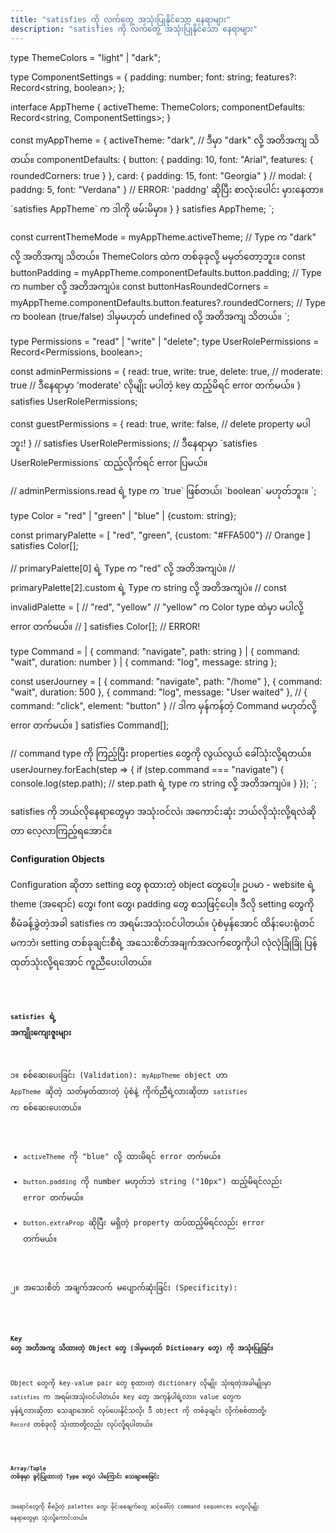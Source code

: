 ```yaml
---
title: "satisfies ကို လက်တွေ့ အသုံးပြုနိုင်သော နေရာများ"
description: "satisfies ကို လက်တွေ့ အသုံးပြုနိုင်သော နေရာများ"
---
```


type ThemeColors = "light" | "dark";

type ComponentSettings = {
padding: number;
font: string;
features?: Record<string, boolean>;
};

interface AppTheme {
activeTheme: ThemeColors;
componentDefaults: Record<string, ComponentSettings>;
}

const myAppTheme = {
activeTheme: "dark", // ဒီမှာ "dark" လို့ အတိအကျ သိတယ်။
componentDefaults: {
button: { padding: 10, font: "Arial", features: { roundedCorners: true } },
card: { padding: 15, font: "Georgia" }
// modal: { paddng: 5, font: "Verdana" } // ERROR: 'paddng' ဆိုပြီး စာလုံးပေါင်း မှားနေတာ။ \`satisfies AppTheme\` က ဒါကို ဖမ်းမိမှာ။
}
} satisfies AppTheme;
`;

const currentThemeMode = myAppTheme.activeTheme; // Type က "dark" လို့ အတိအကျ သိတယ်။ ThemeColors ထဲက တစ်ခုခုလို့ မမှတ်တော့ဘူး။
const buttonPadding = myAppTheme.componentDefaults.button.padding; // Type က number လို့ အတိအကျပဲ။
const buttonHasRoundedCorners = myAppTheme.componentDefaults.button.features?.roundedCorners; // Type က boolean (true/false) ဒါမှမဟုတ် undefined လို့ အတိအကျ သိတယ်။
`;

type Permissions = "read" | "write" | "delete";
type UserRolePermissions = Record<Permissions, boolean>;

const adminPermissions = {
read: true,
write: true,
delete: true,
// moderate: true // ဒီနေရာမှာ 'moderate' လိုမျိုး မပါတဲ့ key ထည့်မိရင် error တက်မယ်။
} satisfies UserRolePermissions;

const guestPermissions = {
read: true,
write: false,
// delete property မပါဘူး!
} // satisfies UserRolePermissions; // ဒီနေရာမှာ \`satisfies UserRolePermissions\` ထည့်လိုက်ရင် error ပြမယ်။

// adminPermissions.read ရဲ့ type က \`true\` ဖြစ်တယ်၊ \`boolean\` မဟုတ်ဘူး။
`;

type Color = "red" | "green" | "blue" | {custom: string};

const primaryPalette = [
"red",
"green",
{custom: "#FFA500"} // Orange
] satisfies Color[];

// primaryPalette[0] ရဲ့ Type က "red" လို့ အတိအကျပဲ။
// primaryPalette[2].custom ရဲ့ Type က string လို့ အတိအကျပဲ။
// const invalidPalette = [
// "red", "yellow"
// "yellow" က Color type ထဲမှာ မပါလို့ error တက်မယ်။
// ] satisfies Color[]; // ERROR!

type Command =
| { command: "navigate", path: string }
| { command: "wait", duration: number }
| { command: "log", message: string };

const userJourney = [
{ command: "navigate", path: "/home" },
{ command: "wait", duration: 500 },
{ command: "log", message: "User waited" },
// { command: "click", element: "button" } // ဒါက မှန်ကန်တဲ့ Command မဟုတ်လို့ error တက်မယ်။
] satisfies Command[];

// command type ကို ကြည့်ပြီး properties တွေကို လွယ်လွယ် ခေါ်သုံးလို့ရတယ်။
userJourney.forEach(step => {
if (step.command === "navigate") {
console.log(step.path); // step.path ရဲ့ type က string လို့ အတိအကျပဲ။
}
});
`;

<Aside title="ရည်ရွယ်ချက်" type="tip">
  satisfies ကို ဘယ်လိုနေရာတွေမှာ အသုံးဝင်လဲ၊ အကောင်းဆုံး ဘယ်လိုသုံးလို့ရလဲဆိုတာ
  လေ့လာကြည့်ရအောင်။
</Aside>

#### Configuration Objects

Configuration ဆိုတာ setting တွေ စုထားတဲ့ object တွေပေါ့။ ဥပမာ - website ရဲ့ theme (အရောင်) တွေ၊ font တွေ၊ padding တွေ စသဖြင့်ပေါ့။ ဒီလို setting တွေကို စီမံခန့်ခွဲတဲ့အခါ satisfies က အရမ်းအသုံးဝင်ပါတယ်။ ပုံစံမှန်အောင် ထိန်းပေးရုံတင်မကဘဲ၊ setting တစ်ခုချင်းစီရဲ့ အသေးစိတ်အချက်အလက်တွေကိုပါ လုံလုံခြုံခြုံ ပြန်ထုတ်သုံးလို့ရအောင် ကူညီပေးပါတယ်။

<Code lang="typescript" code={configuration} title="config.ts" />

#### `satisfies` ရဲ့ အကျိုးကျေးဇူးများ

၁။ စစ်ဆေးပေးခြင်း (Validation): `myAppTheme` object ဟာ `AppTheme` ဆိုတဲ့ သတ်မှတ်ထားတဲ့ ပုံစံနဲ့ ကိုက်ညီရဲ့လားဆိုတာ `satisfies` က စစ်ဆေးပေးတယ်။

- `activeTheme` ကို "blue" လို့ ထားမိရင် error တက်မယ်။
- `button.padding` ကို number မဟုတ်ဘဲ string ("10px") ထည့်မိရင်လည်း error တက်မယ်။
- `button.extraProp` ဆိုပြီး မရှိတဲ့ property ထပ်ထည့်မိရင်လည်း error တက်မယ်။

၂။ အသေးစိတ် အချက်အလက် မပျောက်ဆုံးခြင်း (Specificity):

<Code lang="typescript" code={benefits} title="config.ts" />

#### Key တွေ အတိအကျ သိထားတဲ့ Object တွေ (ဒါမှမဟုတ် Dictionary တွေ) ကို အသုံးပြုခြင်း

Object တွေကို key-value pair တွေ စုထားတဲ့ dictionary လိုမျိုး သုံးရတဲ့အခါမျိုးမှာ `satisfies` က အရမ်းအသုံးဝင်ပါတယ်။ key တွေ အကုန်ပါရဲ့လား၊ value တွေက မှန်ရဲ့လားဆိုတာ သေချာအောင် လုပ်ပေးနိုင်သလို၊ ဒီ object ကို တစ်ခုချင်း လိုက်စစ်တာတို့၊ `Record` တစ်ခုလို သုံးတာတို့လည်း လုပ်လို့ရပါတယ်။

<Code lang="typescript" code={dictionary} title="permission.ts" />

#### Array/Tuple တစ်ခုမှာ ခွင့်ပြုထားတဲ့ Type တွေပဲ ပါကြောင်း သေချာစေခြင်း

အရောင်တွေကို စီစဉ်တဲ့ palettes တွေ၊ ခိုင်းစေချက်တွေ ဆင့်ခေါ်တဲ့ command sequences တွေလိုမျိုး နေရာတွေမှာ သုံးလို့ကောင်းတယ်။

<Code lang="typescript" code={array} title="palette.ts" />
